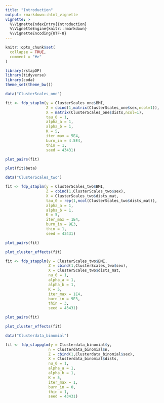 ```yaml
---
title: "Introduction"
output: rmarkdown::html_vignette
vignette: >
  %\VignetteIndexEntry{Introduction}
  %\VignetteEngine{knitr::rmarkdown}
  %\VignetteEncoding{UTF-8}
---
```


```r
knitr::opts_chunk$set(
  collapse = TRUE,
  comment = "#>"
)
```

```r
library(rstapDP)
library(tidyverse)
library(coda)
theme_set(theme_bw())
```

```r
data("ClusterScales_one")

fit <- fdp_staplm(y = ClusterScales_one$BMI,
                  Z = cbind(1,matrix(ClusterScales_one$sex,ncol=1)),
                  X = matrix(ClusterScales_one$dists,ncol=1),
                  tau_0 = 1,
                  alpha_a = 1, 
                  alpha_b = 1,
                  K = 5,
                  iter_max = 5E4,
                  burn_in = 4.5E4,
                  thin = 1,
                  seed = 43431)
```
 
 
```r
plot_pairs(fit)
```


```r
plot(fit$beta)
```



```r
data("ClusterScales_two")

fit <- fdp_staplm(y = ClusterScales_two$BMI,
                  Z = cbind(1,ClusterScales_two$sex),
                  X = ClusterScales_two$dists_mat,
                  tau_0 = rep(1,ncol(ClusterScales_two$dists_mat)),
                  alpha_a = 1, 
                  alpha_b = 1,
                  K = 5,
                  iter_max = 1E4,
                  burn_in = 9E3,
                  thin = 1,
                  seed = 43431)
```



```r
plot_pairs(fit)
```


```r
plot_cluster_effects(fit)
```


```r
fit <- fdp_stapplm(y = ClusterScales_two$BMI,
                   Z = cbind(1,ClusterScales_two$sex),
                   X = ClusterScales_two$dists_mat,
                   nu_0 = 1,
                   alpha_a = 1, 
                   alpha_b = 1,
                   K = 5,
                   iter_max = 1E4,
                   burn_in = 9E3,
                   thin = 3,
                   seed = 43431)
```




```r
plot_pairs(fit)
```



```r
plot_cluster_effects(fit)
```



```r
data("Clusterdata_binomial")

fit <- fdp_stappglm(y = Clusterdata_binomial$y,
                   n = Clusterdata_binomial$n,
                   Z = cbind(1,Clusterdata_binomial$sex),
                   X = Clusterdata_binomial$dists,
                   nu_0 = 1,
                   alpha_a = 1, 
                   alpha_b = 1,
                   K = 5,
                   iter_max = 1,
                   burn_in = 0,
                   thin = 1,
                   seed = 43431)

```


